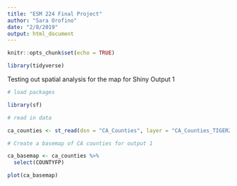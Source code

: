 ```yaml
---
title: "ESM 224 Final Project"
author: "Sara Orofino"
date: "2/8/2019"
output: html_document
---
```


```r
knitr::opts_chunk$set(echo = TRUE)

library(tidyverse)
```

Testing out spatial analysis for the map for Shiny Output 1
```r

# load packages

library(sf)

# read in data

ca_counties <- st_read(dsn = "CA_Counties", layer = "CA_Counties_TIGER2016")

# Create a basemap of CA counties for output 1 

ca_basemap <- ca_counties %>% 
  select(COUNTYFP)

plot(ca_basemap)

```

